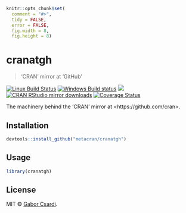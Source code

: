 
```r
knitr::opts_chunk$set(
  comment = "#>",
  tidy = FALSE,
  error = FALSE,
  fig.width = 8,
  fig.height = 8)
```

# cranatgh

> 'CRAN' mirror at 'GitHub'

[![Linux Build Status](https://travis-ci.org/metacran/cranatgh.svg?branch=master)](https://travis-ci.org/metacran/cranatgh)
[![Windows Build status](https://ci.appveyor.com/api/projects/status/github/metacran/cranatgh?svg=true)](https://ci.appveyor.com/project/gaborcsardi/cranatgh)
[![](http://www.r-pkg.org/badges/version/cranatgh)](http://www.r-pkg.org/pkg/cranatgh)
[![CRAN RStudio mirror downloads](http://cranlogs.r-pkg.org/badges/cranatgh)](http://www.r-pkg.org/pkg/cranatgh)
[![Coverage Status](https://img.shields.io/codecov/c/github/metacran/cranatgh/master.svg)](https://codecov.io/github/metacran/cranatgh?branch=master)

The machinery behind the 'CRAN' mirror at &lt;https://github.com/cran&gt;.

## Installation

```r
devtools::install_github("metacran/cranatgh")
```

## Usage

```r
library(cranatgh)
```

## License

MIT © [Gabor Csardi](https://github.com/gaborcsardi).
